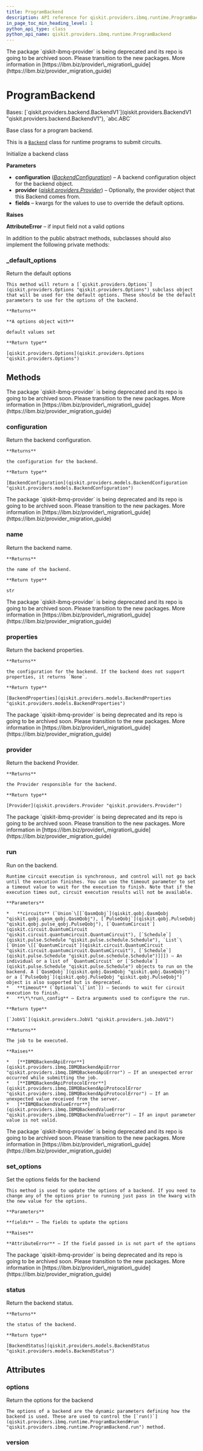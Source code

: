 ```yaml
---
title: ProgramBackend
description: API reference for qiskit.providers.ibmq.runtime.ProgramBackend
in_page_toc_min_heading_level: 1
python_api_type: class
python_api_name: qiskit.providers.ibmq.runtime.ProgramBackend
---
```


<Admonition title="Warning" type="caution">
  The package `qiskit-ibmq-provider` is being deprecated and its repo is going to be archived soon. Please transition to the new packages. More information in [https://ibm.biz/provider\_migration\_guide](https://ibm.biz/provider_migration_guide)
</Admonition>

# ProgramBackend

<Class id="qiskit.providers.ibmq.runtime.ProgramBackend" isDedicatedPage={true} github="https://github.com/qiskit/qiskit-ibmq-provider/tree/stable/0.20/qiskit/providers/ibmq/runtime/program/program_backend.py" signature="ProgramBackend(configuration, provider=None, **fields)">
  Bases: [`qiskit.providers.backend.BackendV1`](qiskit.providers.BackendV1 "qiskit.providers.backend.BackendV1"), `abc.ABC`

  Base class for a program backend.

  This is a [`Backend`](qiskit.providers.Backend "qiskit.providers.Backend") class for runtime programs to submit circuits.

  Initialize a backend class

  **Parameters**

  *   **configuration** ([*BackendConfiguration*](qiskit.providers.models.BackendConfiguration "qiskit.providers.models.BackendConfiguration")) – A backend configuration object for the backend object.
  *   **provider** ([*qiskit.providers.Provider*](qiskit.providers.Provider "qiskit.providers.Provider")) – Optionally, the provider object that this Backend comes from.
  *   **fields** – kwargs for the values to use to override the default options.

  **Raises**

  **AttributeError** – if input field not a valid options

  In addition to the public abstract methods, subclasses should also implement the following private methods:

  ### \_default\_options

  <Function id="qiskit.providers.ibmq.runtime.ProgramBackend._default_options" name="_default_options" signature="abstract classmethod _default_options()">
    Return the default options

    This method will return a [`qiskit.providers.Options`](qiskit.providers.Options "qiskit.providers.Options") subclass object that will be used for the default options. These should be the default parameters to use for the options of the backend.

    **Returns**

    **A options object with**

    default values set

    **Return type**

    [qiskit.providers.Options](qiskit.providers.Options "qiskit.providers.Options")
  </Function>

  ## Methods

  <Admonition title="Warning" type="caution">
    The package `qiskit-ibmq-provider` is being deprecated and its repo is going to be archived soon. Please transition to the new packages. More information in [https://ibm.biz/provider\_migration\_guide](https://ibm.biz/provider_migration_guide)
  </Admonition>

  ### configuration

  <Function id="qiskit.providers.ibmq.runtime.ProgramBackend.configuration" name="configuration" signature="ProgramBackend.configuration()">
    Return the backend configuration.

    **Returns**

    the configuration for the backend.

    **Return type**

    [BackendConfiguration](qiskit.providers.models.BackendConfiguration "qiskit.providers.models.BackendConfiguration")
  </Function>

  <Admonition title="Warning" type="caution">
    The package `qiskit-ibmq-provider` is being deprecated and its repo is going to be archived soon. Please transition to the new packages. More information in [https://ibm.biz/provider\_migration\_guide](https://ibm.biz/provider_migration_guide)
  </Admonition>

  ### name

  <Function id="qiskit.providers.ibmq.runtime.ProgramBackend.name" name="name" signature="ProgramBackend.name()">
    Return the backend name.

    **Returns**

    the name of the backend.

    **Return type**

    str
  </Function>

  <Admonition title="Warning" type="caution">
    The package `qiskit-ibmq-provider` is being deprecated and its repo is going to be archived soon. Please transition to the new packages. More information in [https://ibm.biz/provider\_migration\_guide](https://ibm.biz/provider_migration_guide)
  </Admonition>

  ### properties

  <Function id="qiskit.providers.ibmq.runtime.ProgramBackend.properties" name="properties" signature="ProgramBackend.properties()">
    Return the backend properties.

    **Returns**

    the configuration for the backend. If the backend does not support properties, it returns `None`.

    **Return type**

    [BackendProperties](qiskit.providers.models.BackendProperties "qiskit.providers.models.BackendProperties")
  </Function>

  <Admonition title="Warning" type="caution">
    The package `qiskit-ibmq-provider` is being deprecated and its repo is going to be archived soon. Please transition to the new packages. More information in [https://ibm.biz/provider\_migration\_guide](https://ibm.biz/provider_migration_guide)
  </Admonition>

  ### provider

  <Function id="qiskit.providers.ibmq.runtime.ProgramBackend.provider" name="provider" signature="ProgramBackend.provider()">
    Return the backend Provider.

    **Returns**

    the Provider responsible for the backend.

    **Return type**

    [Provider](qiskit.providers.Provider "qiskit.providers.Provider")
  </Function>

  <Admonition title="Warning" type="caution">
    The package `qiskit-ibmq-provider` is being deprecated and its repo is going to be archived soon. Please transition to the new packages. More information in [https://ibm.biz/provider\_migration\_guide](https://ibm.biz/provider_migration_guide)
  </Admonition>

  ### run

  <Function id="qiskit.providers.ibmq.runtime.ProgramBackend.run" name="run" signature="abstract ProgramBackend.run(circuits, timeout=None, **run_config)">
    Run on the backend.

    Runtime circuit execution is synchronous, and control will not go back until the execution finishes. You can use the timeout parameter to set a timeout value to wait for the execution to finish. Note that if the execution times out, circuit execution results will not be available.

    **Parameters**

    *   **circuits** (`Union`\[[`QasmQobj`](qiskit.qobj.QasmQobj "qiskit.qobj.qasm_qobj.QasmQobj"), [`PulseQobj`](qiskit.qobj.PulseQobj "qiskit.qobj.pulse_qobj.PulseQobj"), [`QuantumCircuit`](qiskit.circuit.QuantumCircuit "qiskit.circuit.quantumcircuit.QuantumCircuit"), [`Schedule`](qiskit.pulse.Schedule "qiskit.pulse.schedule.Schedule"), `List`\[`Union`\[[`QuantumCircuit`](qiskit.circuit.QuantumCircuit "qiskit.circuit.quantumcircuit.QuantumCircuit"), [`Schedule`](qiskit.pulse.Schedule "qiskit.pulse.schedule.Schedule")]]]) – An individual or a list of `QuantumCircuit` or [`Schedule`](qiskit.pulse.Schedule "qiskit.pulse.Schedule") objects to run on the backend. A [`QasmQobj`](qiskit.qobj.QasmQobj "qiskit.qobj.QasmQobj") or a [`PulseQobj`](qiskit.qobj.PulseQobj "qiskit.qobj.PulseQobj") object is also supported but is deprecated.
    *   **timeout** (`Optional`\[`int`]) – Seconds to wait for circuit execution to finish.
    *   **\*\*run\_config** – Extra arguments used to configure the run.

    **Return type**

    [`JobV1`](qiskit.providers.JobV1 "qiskit.providers.job.JobV1")

    **Returns**

    The job to be executed.

    **Raises**

    *   [**IBMQBackendApiError**](qiskit.providers.ibmq.IBMQBackendApiError "qiskit.providers.ibmq.IBMQBackendApiError") – If an unexpected error occurred while submitting the job.
    *   [**IBMQBackendApiProtocolError**](qiskit.providers.ibmq.IBMQBackendApiProtocolError "qiskit.providers.ibmq.IBMQBackendApiProtocolError") – If an unexpected value received from the server.
    *   [**IBMQBackendValueError**](qiskit.providers.ibmq.IBMQBackendValueError "qiskit.providers.ibmq.IBMQBackendValueError") – If an input parameter value is not valid.
  </Function>

  <Admonition title="Warning" type="caution">
    The package `qiskit-ibmq-provider` is being deprecated and its repo is going to be archived soon. Please transition to the new packages. More information in [https://ibm.biz/provider\_migration\_guide](https://ibm.biz/provider_migration_guide)
  </Admonition>

  ### set\_options

  <Function id="qiskit.providers.ibmq.runtime.ProgramBackend.set_options" name="set_options" signature="ProgramBackend.set_options(**fields)">
    Set the options fields for the backend

    This method is used to update the options of a backend. If you need to change any of the options prior to running just pass in the kwarg with the new value for the options.

    **Parameters**

    **fields** – The fields to update the options

    **Raises**

    **AttributeError** – If the field passed in is not part of the options
  </Function>

  <Admonition title="Warning" type="caution">
    The package `qiskit-ibmq-provider` is being deprecated and its repo is going to be archived soon. Please transition to the new packages. More information in [https://ibm.biz/provider\_migration\_guide](https://ibm.biz/provider_migration_guide)
  </Admonition>

  ### status

  <Function id="qiskit.providers.ibmq.runtime.ProgramBackend.status" name="status" signature="ProgramBackend.status()">
    Return the backend status.

    **Returns**

    the status of the backend.

    **Return type**

    [BackendStatus](qiskit.providers.models.BackendStatus "qiskit.providers.models.BackendStatus")
  </Function>

  ## Attributes

  ### options

  <Attribute id="qiskit.providers.ibmq.runtime.ProgramBackend.options" name="options">
    Return the options for the backend

    The options of a backend are the dynamic parameters defining how the backend is used. These are used to control the [`run()`](qiskit.providers.ibmq.runtime.ProgramBackend#run "qiskit.providers.ibmq.runtime.ProgramBackend.run") method.
  </Attribute>

  ### version

  <Attribute id="qiskit.providers.ibmq.runtime.ProgramBackend.version" name="version" attributeValue="= 1" />
</Class>

